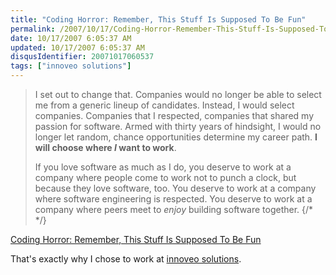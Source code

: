 ```yaml
---
title: "Coding Horror: Remember, This Stuff Is Supposed To Be Fun"
permalink: /2007/10/17/Coding-Horror-Remember-This-Stuff-Is-Supposed-To-Be-Fun/
date: 10/17/2007 6:05:37 AM
updated: 10/17/2007 6:05:37 AM
disqusIdentifier: 20071017060537
tags: ["innoveo solutions"]
---
```

> I set out to change that. Companies would no longer be able to select me from a generic lineup of candidates. Instead, I would select companies. Companies that I respected, companies that shared my passion for software. Armed with thirty years of hindsight, I would no longer let random, chance opportunities determine my career path. **I will choose where *I* want to work**.
> 
> If you love software as much as I do, you deserve to work at a company where people come to work not to punch a clock, but because they love software, too. You deserve to work at a company where software engineering is respected. You deserve to work at a company where peers meet to *enjoy* building software together.
{/* <!-- more --> */}

[Coding Horror: Remember, This Stuff Is Supposed To Be Fun](http://www.codinghorror.com/blog/archives/000979.html) 

That's exactly why I chose to work at [innoveo solutions](http://www.innoveo.com/).
